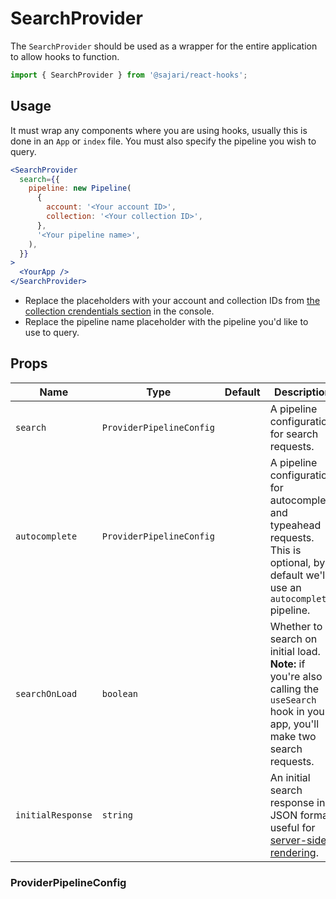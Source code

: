 
<SEO title="SearchProvider" description="The SearchProvider component..." />

# SearchProvider

The `SearchProvider` should be used as a wrapper for the entire application to allow hooks to function.

```js
import { SearchProvider } from '@sajari/react-hooks';
```

## Usage

It must wrap any components where you are using hooks, usually this is done in an `App` or `index` file. You must also specify the pipeline you wish to query.

```jsx live=false
<SearchProvider
  search={{
    pipeline: new Pipeline(
      {
        account: '<Your account ID>',
        collection: '<Your collection ID>',
      },
      '<Your pipeline name>',
    ),
  }}
>
  <YourApp />
</SearchProvider>
```

- Replace the placeholders with your account and collection IDs from [the collection crendentials section](https://www.sajari.com/console/collection/credentials) in the console.
- Replace the pipeline name placeholder with the pipeline you'd like to use to query.

## Props

| Name              | Type                     | Default | Description                                                                                                                            |
| ----------------- | ------------------------ | ------- | -------------------------------------------------------------------------------------------------------------------------------------- |
| `search`          | `ProviderPipelineConfig` |         | A pipeline configuration for search requests.                                                                                          |
| `autocomplete`    | `ProviderPipelineConfig` |         | A pipeline configuration for autocomplete and typeahead requests. This is optional, by default we'll use an `autocomplete` pipeline.   |
| `searchOnLoad`    | `boolean`                |         | Whether to search on initial load. **Note:** if you're also calling the `useSearch` hook in your app, you'll make two search requests. |
| `initialResponse` | `string`                 |         | An initial search response in JSON format, useful for [server-side rendering](/ssr).                                                   |

### ProviderPipelineConfig
